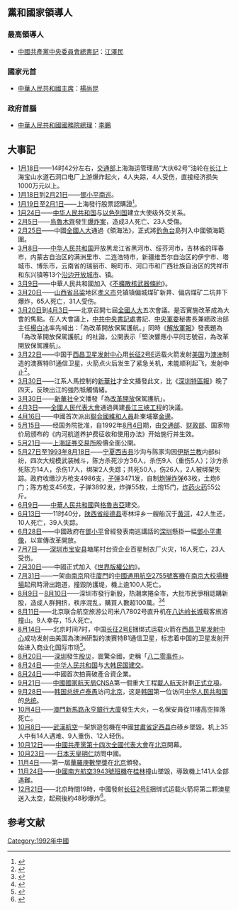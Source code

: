 {{ChinaYearTOC|1992}}
{{C20YearInTopic|1992}}

==黨和國家領導人==
===最高領導人===
*[[中國共產黨中央委員會總書記|中國共產黨中央委員會總書記]]：[[江澤民|江澤民]]
===國家元首===
*[[中華人民共和國主席|中華人民共和國主席]]：[[楊尚昆|楊尚昆]]
===政府首腦===
*[[中華人民共和國國務院總理|中華人民共和國國務院總理]]：[[李鵬|李鵬]]

== 大事記 ==
*[[1月18日|1月18日]]——14时42分左右，[[中华人民共和国交通部|交通部]]上海海运管理局“大庆62号”油轮在[[长江|长江]]上海宝山水道石洞口电厂上游爆炸起火，4人失踪，4人受伤，直接经济损失1000万元以上。
*[[1月18日|1月18日]]到[[2月21日|2月21日]]——[[鄧小平|鄧小平]][[鄧小平南巡|南巡]]。
*[[1月19日|1月19日]]至[[2月1日|2月1日]]——上海發行股票認購證<ref>{{Cite web|title=难忘的股票认购证时代：造就无数百万元大户_股市妙文_新浪财经_新浪网|url=http://finance.sina.com.cn/stock/t/20090919/07173061187.shtml|accessdate=2019-05-31|work=finance.sina.com.cn|archive-date=2019-05-31|archive-url=https://web.archive.org/web/20190531092737/http://finance.sina.com.cn/stock/t/20090919/07173061187.shtml|dead-url=no}}</ref>。
*[[1月24日|1月24日]]——[[中华人民共和国|中华人民共和国]]与[[以色列国|以色列国]]建立大使级外交关系。
*[[2月5日|2月5日]]——[[烏魯木齊|烏魯木齊]]發生[[1992年烏魯木齊爆炸案|爆炸案]]，造成3人死亡、23人受傷。
*[[2月25日|2月25日]]——中國[[全國人大|全國人大]]通過《領海法》，正式將[[釣魚台|釣魚台]]島列入中國領海範圍。
* [[3月8日|3月8日]]——[[中华人民共和国|中华人民共和国]]开放黑龙江省黑河市、绥芬河市，吉林省的珲春市，内蒙古自治区的满洲里市、二连浩特市，新疆维吾尔自治区的伊宁市、塔城市、博乐市，云南省的瑞丽市、畹町市、河口市和广西壮族自治区的凭祥市和东兴镇等13个[[中华人民共和国沿边开放城市|沿边开放城市]]、镇。
*[[3月9日|3月9日]]——中華人民共和國加入《[[不擴散核武器條約|不擴散核武器條約]]》。
*[[3月20日|3月20日]]——[[山西省|山西省]][[吕梁|吕梁]]地区[[孝义市|孝义市]]兑镇镇偏城煤矿新井、偏店煤矿二坑井下爆炸，65人死亡，31人受伤。
* [[3月20日|3月20日]]到[[4月3日|4月3日]]——北京召開七屆[[全國人大|全國人大]]五次會議。是否實施改革成為大會的焦點。在人大會議上，[[中共中央書記處|中共中央書記處]]書記、[[中央軍委|中央軍委]]秘書長兼總政治部主任[[楊白冰|楊白冰]]率先喊出：「為改革開放保駕護航。」同時《[[解放軍報|解放軍報]]》發表題為「為改革開放保駕護航」的社論，公開表示「堅決響應小平同志號召，為改革開放保駕護航」。
* [[3月22日|3月22日]]——中国于[[西昌卫星发射中心|西昌卫星发射中心]]用[[长征2号E|长征2号E]]运载火箭发射[[美国|美国]]为[[澳洲|澳洲]]制造的澳赛特B1通信卫星，火箭点火后发生了紧急关机，未能顺利起飞，发射中止<ref>{{Cite web |url=http://www.bilibili.com/video/av5142114/ |title=1992年3月22日CZ-2E Y2发射澳赛特B1通信卫星发射中止现场直播 |work=''bilibili.com'' |accessdate=2020年4月25日 |archive-date=2020年6月5日 |archive-url=https://web.archive.org/web/20200605081440/https://www.bilibili.com/video/av5142114/ |dead-url=no }}</ref>。
*[[3月30日|3月30日]]——江系人馬控制的[[新華社|新華社]]才全文播發此文，比《[[深圳特區報|深圳特區報]]》晚了四天，反映出江的強烈牴觸情緒。
* [[3月30日|3月30日]]——[[新華社|新華社]]全文播發「為[[改革開放|改革開放]]保駕護航」。
*[[4月3日|4月3日]]——[[全國人民代表大會|全國人民代表大會]]通過興建[[長江三峽工程|長江三峽工程]]的決議。
*[[4月16日|4月16日]]——中國首次派出[[聯合國維和人員|聯合國維和人員]]赴柬埔寨[[金邊|金邊]]。
*[[5月15日|5月15日]]——经国务院批准，自1992年[[8月4日|8月4日]]期，由[[中華人民共和國交通部|交通部]]、[[中華人民共和國財政部|财政部]]、国家物价局颁布的《内河航道养护费征收和使用办法》开始施行并生效。
*[[5月21日|5月21日]]——[[上海証券交易所|上海証券交易所]]股價全面公開。
*[[5月27日|5月27日]]至[[1993年|1993年]][[8月18日|8月18日]]——[[宁夏|宁夏]][[西吉县|西吉县]]沙沟与陈家沟因[[伊斯兰教|伊斯兰教]]内部纠纷，四次大规模武装械斗，陈方杀死沙方36人，杀伤9人（重伤5人）；沙方杀死陈方14人，杀伤17人，绑架2人失踪；共死50人，伤26人，2人被绑架失踪。政府收缴沙方枪支4986支，[[子弹|子弹]]3471发，自制[[炮弹|炮弹]][[炸弹|炸弹]]63枚，土炮6门；陈方枪支456支，子弹3892发，炸弹55枚，土炮15门，[[炸药|炸药]][[火药|火药]]55公斤。
*[[6月9日|6月9日]]——[[中華人民共和國|中華人民共和國]]與[[格魯吉亞|格魯吉亞]]建交。
*[[6月13日|6月13日]]——11时40分，[[陕西省|陕西省]][[绥德县|绥德县]]枣林坪乡一艘船沉于[[黄河|黄河]]，42人生还，10人死亡，39人失踪。
*[[6月28日|6月28日]]——中國政府在[[鄧小平|鄧小平]]曾經發表南巡講話的[[深圳|深圳]]懸掛一幅[[鄧小平畫像|鄧小平畫像]]，以宣傳改革開放。
*[[7月7日|7月7日]]——[[深圳市|深圳市]][[宝安县|宝安县]]塘尾村台资企业百星制衣厂火灾，16人死亡，23人受伤。
*[[7月30日|7月30日]]——中國正式加入《[[世界版權公約|世界版權公約]]》。
*[[7月31日|7月31日]]——一架由[[南京|南京]]飛往[[廈門|廈門]]的[[中國通用航空2755號班機空難|中國通用航空2755號客機]]在[[南京大校場機場|南京大校場機場]]起飛時滑出跑道，撞毀防護堤，機上逾100人死亡。
*[[8月9日|8月9日]]－[[8月10日|8月10日]]——深圳市發行新股，热潮席捲全市，大批市民爭相認購新股，造成人群拥挤，秩序混乱，購買人數超100萬。<ref>{{Cite news |url=http://phtv.ifeng.com/program/tfzg/200812/1201_2950_901350.shtml |title=令人震惊的深圳“8.10”抢购股票事件始末 |date=2008-12-01 |work=尘缘投资网-凤凰卫视 |accessdate=2017-12-14 |archive-date=2017-12-15 |archive-url=https://web.archive.org/web/20171215002007/http://phtv.ifeng.com/program/tfzg/200812/1201_2950_901350.shtml |dead-url=no }}</ref><ref>{{Cite news |url=http://finance.ifeng.com/stock/tzgs/20120810/6902885.shtml |title=A股1992年的今天：暴利驱使百万人申购引发810事件 |date=2012-08-10 |work=21世纪网-凤凰卫视 |accessdate=2017-12-14 |archive-date=2017-12-15 |archive-url=https://web.archive.org/web/20171215004358/http://finance.ifeng.com/stock/tzgs/20120810/6902885.shtml |dead-url=no }}</ref>
*[[8月11日|8月11日]]——北京联合航空旅游公司米八7802号直升机在[[八达岭长城|八达岭长城]]载客旅游撞山。9人幸存，15人死亡。
*[[8月14日|8月14日]]——北京时间7时，中国[[长征2号E|长征2号E]]捆绑式运载火箭在[[西昌卫星发射中心|西昌卫星发射中心]]成功发射由美国為澳洲研製的澳赛特B1通信卫星，标志着中国的卫星发射开始进入商业化国际市场<ref>{{Cite web |url=http://www.gov.cn/lssdjt/content_1392643.htm |title=8月14日："长征二号E"运载火箭成功发射澳星 |date=2009-08-14 |publisher=人民日报 |accessdate=2020-04-25 |archive-date=2020-02-14 |archive-url=https://web.archive.org/web/20200214010901/http://www.gov.cn/lssdjt/content_1392643.htm |dead-url=no }}</ref>。
*[[8月20日|8月20日]]——[[深圳|深圳]]發生[[股災|股災]]，震驚全國，史稱「[[八二零事件|八二零事件]]」。
*[[8月24日|8月24日]]——[[中华人民共和国|中华人民共和国]]与[[大韩民国|大韩民国]][[1992年中韩建交|建交]]。
*[[8月24日|8月24日]]——中國首次拍賣破產合資企業。
*[[9月21日|9月21日]]——[[中國國家航天局|中國國家航天局CNSA]]第一個重大工程[[載人航天|載人航天]]計劃[[中國載人航天工程|正式立項]]。
*[[9月28日|9月28日]]——[[韩国总统|韩国总统]][[卢泰愚|卢泰愚]]访问[[北京|北京]]，这是[[韩国|韩国]]第一位访问[[中华人民共和国|中华人民共和国]]的[[韩国总统|总统]]。
*[[10月4日|10月4日]]——[[澳門|澳門]][[新馬路|新馬路]][[澳門永亨銀行大廈|永亨銀行大廈]]發生大火，一名保安員從11樓高空摔落死亡。
*[[10月8日|10月8日]]——[[武漢航空|武漢航空]]一架旅遊包機在中國[[甘肅省|甘肅省]][[定西县|定西县]]白碌乡墜毀。机上35人中有14人遇难、9人重伤、12人轻伤。
*[[10月12日|10月12日]]——[[中國共產黨第十四次全國代表大會|中國共產黨第十四次全國代表大會]]在[[北京|北京]]開幕。
*[[10月23日|10月23日]]——[[日本天皇|日本天皇]][[明仁|明仁]]訪問中國。
*[[11月4日|11月4日]]——第一屆[[華羅庚數學獎|華羅庚數學獎]]在[[北京|北京]]頒發。
*[[11月24日|11月24日]]——[[中國南方航空3943號班機空難|中國南方航空3943號班機]]在[[桂林|桂林]]撞山墜毀，導致機上141人全部遇難。
* [[12月21日|12月21日]]——北京時間19時，中國發射[[长征2号E|长征2号E]]捆绑式运载火箭将第二颗澳星送入太空，起飛後約48秒爆炸<ref>{{Cite web |url=http://www.people.com.cn/GB/historic/1221/4369.html |title=1992年12月21日 我国发射第二颗澳星　卫星升空后爆炸　原因不明 |date=2003-08-11 |publisher=人民日报 |accessdate=2020-04-25 |archive-date=2004-11-26 |archive-url=https://web.archive.org/web/20041126020417/http://www.people.com.cn/GB/historic/1221/4369.html |dead-url=no }}</ref>。

== 参考文献 ==
<div class="references-small">
<references />
</div>
{{Portal:中國大陸新聞動態/Footer}}
[[Category:1992年中國|Category:1992年中國]]